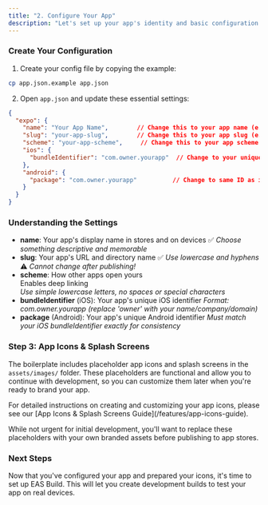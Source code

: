 ```yaml
---
title: "2. Configure Your App"
description: "Let's set up your app's identity and basic configuration."
---
```


### Create Your Configuration

1. Create your config file by copying the example:

```bash
cp app.json.example app.json
```

2. Open `app.json` and update these essential settings:

```json
{
  "expo": {
    "name": "Your App Name",        // Change this to your app name (e.g., Travel App)
    "slug": "your-app-slug",        // Change this to your app slug (e.g., travel-app)
    "scheme": "your-app-scheme",     // Change this to your app scheme (e.g., travelapp)
    "ios": {
      "bundleIdentifier": "com.owner.yourapp"  // Change to your unique bundle ID (e.g., com.buildwithai.travelapp)
    },
    "android": {
      "package": "com.owner.yourapp"          // Change to same ID as iOS bundleIdentifier (e.g., com.buildwithai.travelapp)
    }
  }
}
```

### Understanding the Settings

- **name**: Your app's display name in stores and on devices
  ✅ _Choose something descriptive and memorable_
- **slug**: Your app's URL and directory name
  ✅ _Use lowercase and hyphens_\
  ⚠️ _Cannot change after publishing\!_
- **scheme**: How other apps open yours\
  <Tooltip tip="Deep linking is like creating a special URL for your app. When someone taps a link like 'travelapp://bookings' (in an email or website), their phone knows to open your app directly to a specific screen. It's how apps connect to each other!">Enables deep linking</Tooltip>\
  _Use simple lowercase letters, no spaces or special characters_
- **bundleIdentifier** (iOS): Your app's unique iOS identifier
  _Format: com.owner.yourapp (replace 'owner' with your name/company/domain)_
- **package** (Android): Your app's unique Android identifier
  _Must match your iOS bundleIdentifier exactly for consistency_

### Step 3: App Icons & Splash Screens

The boilerplate includes placeholder app icons and splash screens in the `assets/images/` folder. These placeholders are functional and allow you to continue with development, so you can customize them later when you're ready to brand your app.

<Info>
  For detailed instructions on creating and customizing your app icons, please see our [App Icons & Splash Screens Guide](/features/app-icons-guide).
</Info>

While not urgent for initial development, you'll want to replace these placeholders with your own branded assets before publishing to app stores.

### Next Steps

Now that you've configured your app and prepared your icons, it's time to set up EAS Build. This will let you create development builds to test your app on real devices.